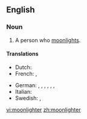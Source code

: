 ==English==

===Noun===
{{en-noun}}

# A person who [[moonlight]]s.

====Translations====
{{trans-top|person who has a secondary job}}
* Dutch: {{t+|nl|zwartwerker|m}}
* French: {{t-|fr|travailleur au noir|m}}, {{t-|fr|travailleuse au noir|f}}
{{trans-mid}}
* German: {{qualifier|colloquial}} {{t-|de|Schwarzarbeiter|m}}, {{qualifier|colloquial}} {{t-|de|Schwarzarbeiterin|f}}, {{t-|de|Doppelverdiener|m}}, {{t-|de|Doppelverdienerin|f}}, {{t-|de|Person mit Nebentätigkeit|f}}, {{t-|de|Mann mit Nebentätigkeit|m}}, {{t-|de|Frau mit Nebentätigkeit|f}}
* Italian: {{t|it|persona che fa un secondo lavoro}}
* Swedish: {{t-|sv|svartjobbare|n}}, {{t-|sv|svartjobberska|f}}
{{trans-bottom}}


[[vi:moonlighter]]
[[zh:moonlighter]]